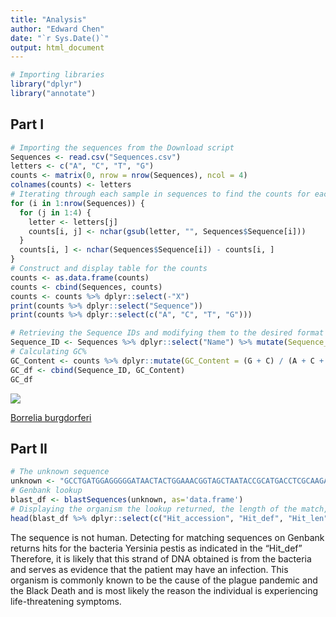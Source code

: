 ```yaml
---
title: "Analysis"
author: "Edward Chen"
date: "`r Sys.Date()`"
output: html_document
---
```


```r
# Importing libraries
library("dplyr")
library("annotate")
```

## Part I

```r
# Importing the sequences from the Download script
Sequences <- read.csv("Sequences.csv")
letters <- c("A", "C", "T", "G")
counts <- matrix(0, nrow = nrow(Sequences), ncol = 4)
colnames(counts) <- letters
# Iterating through each sample in sequences to find the counts for each base
for (i in 1:nrow(Sequences)) {
  for (j in 1:4) {
    letter <- letters[j]
    counts[i, j] <- nchar(gsub(letter, "", Sequences$Sequence[i]))
  }
  counts[i, ] <- nchar(Sequences$Sequence[i]) - counts[i, ]
}
# Construct and display table for the counts
counts <- as.data.frame(counts)
counts <- cbind(Sequences, counts)
counts <- counts %>% dplyr::select(-"X")
print(counts %>% dplyr::select("Sequence"))
print(counts %>% dplyr::select(c("A", "C", "T", "G")))
```

```r
# Retrieving the Sequence IDs and modifying them to the desired format using regex
Sequence_ID <- Sequences %>% dplyr::select("Name") %>% mutate(Sequence_ID = gsub("^>(\\S+).*", "\\1", Name)) %>% dplyr::select(-"Name")
# Calculating GC%
GC_Content <- counts %>% dplyr::mutate(GC_Content = (G + C) / (A + C + T + G) * 100) %>% dplyr::select("GC_Content")
GC_df <- cbind(Sequence_ID, GC_Content)
GC_df
```

![](Borrelia_burgdorferi.jpg)

[Borrelia burgdorferi](https://en.wikipedia.org/wiki/Borrelia_burgdorferi)

## Part II

```r
# The unknown sequence
unknown <- "GCCTGATGGAGGGGGATAACTACTGGAAACGGTAGCTAATACCGCATGACCTCGCAAGAGCAAAGTGGGGGACCTTAGGGCCTCACGCCATCGGATGAACCCAGATGGGATTAGCTAGTAGGTGGGGTAATGGCTCACCTAGGCGACGATCCCTAGCTGGTCTGAGAGGATGACCAGCCACACTGGAACTGAGACACGGTCCAGACTCCTACGGGAGGCAGCAGTGGGGAATATTGCACAATGGGCGCAA"
# Genbank lookup
blast_df <- blastSequences(unknown, as='data.frame')
# Displaying the organism the lookup returned, the length of the match, and the scores of the match
head(blast_df %>% dplyr::select(c("Hit_accession", "Hit_def", "Hit_len", "Hsp_score", "Hsp_evalue")))
```

The sequence is not human. Detecting for matching sequences on Genbank returns hits for the bacteria Yersinia pestis as indicated in the "Hit_def" Therefore, it is likely that this strand of DNA obtained is from the bacteria and serves as evidence that the patient may have an infection. This organism is commonly known to be the cause of the plague pandemic and the Black Death and is most likely the reason the individual is experiencing life-threatening symptoms.